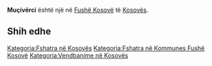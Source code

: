 {{Fshat në 
 | Emri                = Muçivërci
 | EmriAlt                = 
 | NAME_SHORT_FORM=      
 | NAME_GENERIC=      
 | NAME_SORT_NAME_RO=      MUCIVERCI
 | FULL_NAME_RO = Muçivërci
 | FULL_NAME_ND_RO=Muciverci
 | SORT_NAME_RG=MUCIVERCI
 | FULL_NAME_RG=Muçivërci
 | FULL_NAME_ND_RG=Muciverci
 | SRP_NAME_SHORT_FORM=      
 | SRP_NAME_GENERIC=      
 | SRP_NAME_SORT_NAME_RO=      
 | SRP_FULL_NAME_RO = 
 | SRP_FULL_NAME_ND_RO=
 | SRP_SORT_NAME_RG=
 | SRP_FULL_NAME_RG=
 | SRP_FULL_NAME_ND_RG=
 | Emri (Rasa dhanore) = 
 | Figura              = 
 | Shteti              = Kosovo
 | Komuna              = Fushë Kosovë
 | Kodi postar         = 
 | Sipërfaqja          = 

 | Popullsia           = 

 | Regj. i popullsisë  = 
 | Dend. e popullsisë  = 
 | Faqja zyrtare       = 
 <!--- Koordinatat ----> 
 | Gjerësia            = 42.555278
 | Gjatësia            = 21.657222
 | Lartësia            = 
}}
'''Muçivërci''' është një [[]] në [[Fushë Kosovë]] të [[Kosovës]].

<!-- == Gjeografia == -->
<!-- == Historia == -->
<!-- == Demografia == -->
== Shih edhe ==
{{Komuna Fushë Kosovë}}
{{Kosovo-Administrata-Cung}}

[[Kategoria:Fshatra në Kosovës]]
[[Kategoria:Fshatra në Kommunes Fushë Kosovë]]
[[Kategoria:Vendbanime në Kosovës]]
